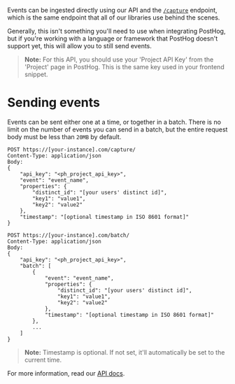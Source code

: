 Events can be ingested directly using our API and the [`/capture`](/docs/api/post-only-endpoints#capture) endpoint, which is the same endpoint that all of our libraries use behind the scenes.

Generally, this isn't something you'll need to use when integrating PostHog, but if you're working with a language or framework that PostHog doesn't support yet, this will allow you to still send events.


> **Note:** For this API, you should use your 'Project API Key' from the 'Project' page in PostHog. This is the same key used in your frontend snippet.

# Sending events

Events can be sent either one at a time, or together in a batch. There is no limit on the number of events you can send in a batch, but the entire request body must be less than `20MB` by default.

<MultiLanguage>

```shell label=Single
POST https://[your-instance].com/capture/
Content-Type: application/json
Body:
{
    "api_key": "<ph_project_api_key>",
    "event": "event_name",
    "properties": {
        "distinct_id": "[your users' distinct id]",
        "key1": "value1",
        "key2": "value2"
    },
    "timestamp": "[optional timestamp in ISO 8601 format]"
}
```

```shell label=Batch
POST https://[your-instance].com/batch/
Content-Type: application/json
Body:
{
    "api_key": "<ph_project_api_key>",
    "batch": [
        {
            "event": "event_name",
            "properties": {
                "distinct_id": "[your users' distinct id]",
                "key1": "value1",
                "key2": "value2"
            },
            "timestamp": "[optional timestamp in ISO 8601 format]"
        },
        ...
    ]
}
```
</MultiLanguage>

> **Note:** Timestamp is optional. If not set, it'll automatically be set to the current time.

For more information, read our [API docs](/docs/api/post-only-endpoints).
